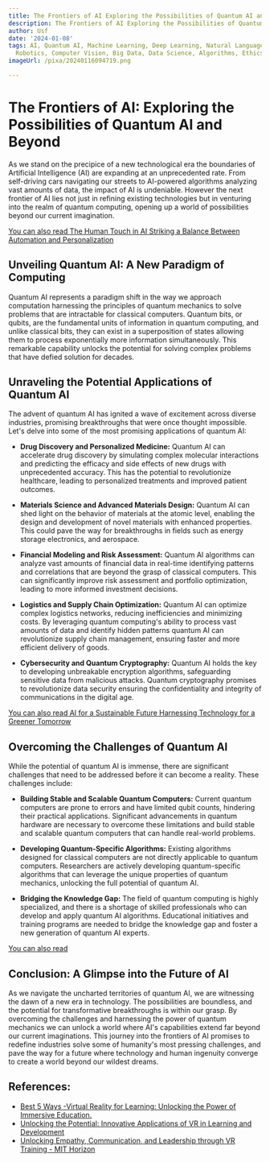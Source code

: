 ```yaml
---
title: The Frontiers of AI Exploring the Possibilities of Quantum AI and Beyond
description: The Frontiers of AI Exploring the Possibilities of Quantum AI and Beyond
author: Usf
date: '2024-01-08'
tags: AI, Quantum AI, Machine Learning, Deep Learning, Natural Language Processing,
  Robotics, Computer Vision, Big Data, Data Science, Algorithms, Ethics
imageUrl: /pixa/20240116094719.png

---
```

# The Frontiers of AI: Exploring  the Possibilities of Quantum  AI and Beyond

As we stand on the precipice of a new technological era  the  boundaries of Artificial Intelligence (AI) are expanding at an unprecedented rate. From self-driving cars navigating  our streets to AI-powered algorithms analyzing  vast amounts of data, the impact of  AI is undeniable. However the next frontier of AI lies not just in refining existing technologies  but in venturing into the realm of quantum computing, opening  up a  world of possibilities beyond our current imagination.

[You can also read The Human Touch in  AI Striking a Balance Between Automation and Personalization](The%20Human%20Touch%20in%20AI%20Striking%20a%20Balance%20Between%20Automation%20and%20Personalization)


## Unveiling Quantum AI: A New Paradigm of Computing

Quantum AI represents  a paradigm shift in the way we approach computation harnessing the principles of quantum mechanics  to solve problems that are intractable for  classical computers. Quantum bits, or qubits, are the fundamental units of  information in  quantum computing, and unlike classical bits,  they can exist in a superposition of states allowing them to process exponentially more information simultaneously. This remarkable capability unlocks the potential for solving complex problems  that have  defied solution for  decades.

## Unraveling the Potential Applications of Quantum  AI

The advent  of quantum AI has ignited a wave  of excitement across diverse industries, promising breakthroughs that were once thought impossible. Let's delve into some of the most promising applications of quantum AI:

- **Drug Discovery and  Personalized Medicine:** Quantum AI can accelerate drug discovery by simulating complex molecular interactions and predicting the efficacy and side effects of new drugs with unprecedented accuracy. This has the potential to revolutionize healthcare, leading to personalized treatments and improved patient outcomes.

- **Materials Science and Advanced Materials Design:** Quantum AI  can shed light on  the behavior of materials at the atomic level, enabling the  design and development of novel materials with enhanced properties. This could pave the way for breakthroughs  in fields such as energy storage electronics, and aerospace.

- **Financial Modeling  and Risk Assessment:** Quantum AI algorithms can analyze vast amounts of financial data in real-time identifying  patterns  and correlations that are beyond the grasp of classical computers. This  can significantly improve  risk assessment and portfolio optimization, leading to  more informed investment decisions.

- **Logistics and Supply  Chain Optimization:** Quantum AI can optimize complex logistics networks, reducing inefficiencies and minimizing  costs. By leveraging quantum computing's ability to process vast amounts of data and identify hidden patterns quantum  AI can revolutionize supply  chain management, ensuring faster and more efficient delivery of goods.

-  **Cybersecurity and Quantum Cryptography:** Quantum AI holds  the key to developing unbreakable encryption algorithms, safeguarding sensitive data from malicious attacks. Quantum  cryptography promises to revolutionize data security ensuring the confidentiality and integrity of communications in the digital age.

[You can  also read AI for a Sustainable  Future Harnessing Technology for a Greener Tomorrow](AI%20for%20a%20Sustainable%20Future%20Harnessing%20Technology%20for%20a%20Greener%20Tomorrow)


## Overcoming the Challenges of  Quantum AI

While the potential of quantum AI is immense, there are  significant challenges that need to be addressed before it can become a reality. These challenges include:

-  **Building Stable and Scalable Quantum Computers:** Current quantum computers are prone to  errors and have limited qubit counts, hindering their  practical  applications. Significant advancements in quantum hardware are necessary to overcome these limitations and build stable and scalable quantum computers that can handle real-world problems.

- **Developing Quantum-Specific Algorithms:** Existing algorithms  designed for classical computers are not directly applicable to quantum computers.  Researchers are actively developing quantum-specific algorithms that can leverage the unique properties of quantum mechanics, unlocking the full potential of quantum AI.

- **Bridging  the Knowledge Gap:**  The field  of quantum computing is highly specialized, and there is a shortage of skilled professionals  who can develop and  apply  quantum AI algorithms. Educational  initiatives and training programs are needed to bridge the knowledge gap and foster a new generation of quantum AI experts.

[You  can also read ]()


## Conclusion: A Glimpse into the Future  of AI

As we navigate the uncharted territories of quantum AI, we are witnessing the dawn of a new era in technology.  The possibilities are boundless, and the potential  for transformative breakthroughs is within  our grasp. By overcoming the challenges  and harnessing the power of quantum mechanics we can unlock a world where AI's  capabilities extend far beyond our  current imaginations. This  journey into the  frontiers of  AI promises to redefine industries solve some of humanity's most pressing challenges, and pave the way for a future where technology  and human ingenuity  converge to create a world beyond our  wildest dreams.

## References:
- [Best 5 Ways -Virtual Reality for Learning: Unlocking the Power of Immersive Education.](https://www.linkedin.com/pulse/best-5-ways-virtual-reality-learning-unlocking)
- [Unlocking the Potential: Innovative Applications of VR in Learning and Development](https://www.talespin.com/reading/unlocking-the-potential-innovative-applications-of-vr-in-learning-and-development)
- [Unlocking Empathy, Communication, and Leadership through VR Training - MIT Horizon](https://horizon.mit.edu/insights/unlocking-empathy-communication-and-leadership-through-vr-training)
